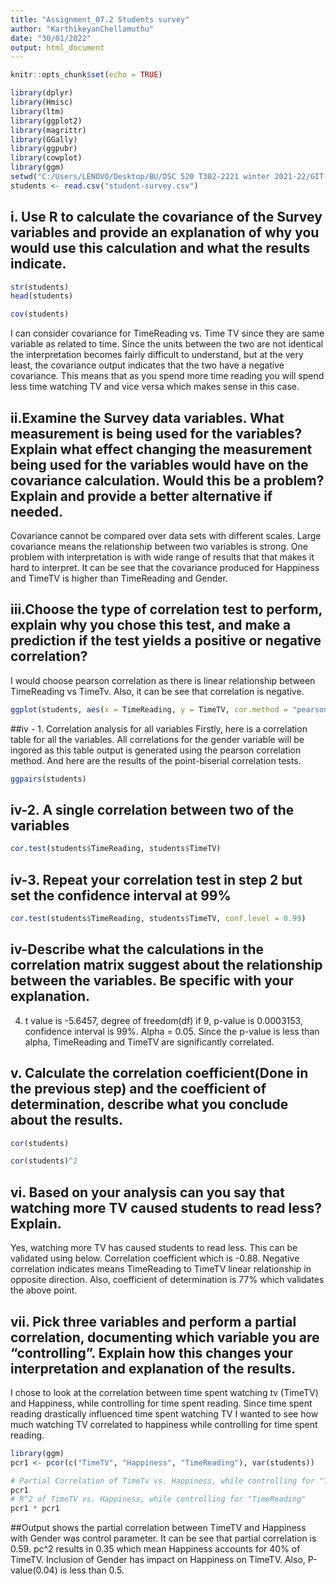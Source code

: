 ---
title: "Assignment_07.2 Students survey"
author: "KarthikeyanChellamuthu"
date: "30/01/2022"
output: html_document
---


```{r setup, include=FALSE}
knitr::opts_chunk$set(echo = TRUE)
```

```{r, include = FALSE}
library(dplyr)
library(Hmisc)
library(ltm)
library(ggplot2)
library(magrittr)
library(GGally)
library(ggpubr)
library(cowplot)
library(ggm)
setwd("C:/Users/LENOVO/Desktop/BU/DSC 520 T302-2221 winter 2021-22/GIT-Hub/dsc520-master/data")
students <- read.csv("student-survey.csv")

```

## i. Use R to calculate the covariance of the Survey variables and provide an explanation of why you would use this calculation and what the results indicate.

```{r inlcude = FALSE}
str(students)
head(students)

```
```{r}
cov(students)
```

I can consider  covariance for TimeReading vs. Time TV since they are  same variable as related to time.  Since the units between the two are not identical the interpretation becomes fairly difficult to understand, but at the very least, the covariance output indicates that the two have a negative covariance. This means that as you spend more time reading you will spend less time watching TV and vice versa which makes sense in this case. 


## ii.Examine the Survey data variables. What measurement is being used for the variables? Explain what effect changing the measurement being used for the variables would have on the covariance calculation. Would this be a problem? Explain and provide a better alternative if needed.

Covariance cannot be compared over data sets with different scales. Large covariance means the relationship between two variables is strong. One problem with interpretation is with wide range of results that that makes it hard to interpret. It can be see that the covariance produced for Happiness and TimeTV is higher than TimeReading and Gender.

## iii.Choose the type of correlation test to perform, explain why you chose this test, and make a prediction if the test yields a positive or negative correlation?

 
I would choose pearson correlation as there is linear relationship between TimeReading vs TimeTv. Also, it can be see that correlation is negative. 

```{R echo = FALSE}
ggplot(students, aes(x = TimeReading, y = TimeTV, cor.method = "pearson")) + geom_point() + geom_smooth(method = lm)
```
##iv - 1. Correlation analysis for all variables
Firstly, here is a correlation table for all the variables. All correlations for the gender variable will be ingored as this table output is generated using the pearson correlation method. And here are the results of the point-biserial correlation tests. 

```{R echo = FALSE}
ggpairs(students)
```
## iv-2. A single correlation between two of the variables
```{r}
cor.test(students$TimeReading, students$TimeTV)
```
## iv-3. Repeat your correlation test in step 2 but set the confidence interval at 99%

```{r echo = FALSE}
cor.test(students$TimeReading, students$TimeTV, conf.level = 0.99)

```
## iv-Describe what the calculations in the correlation matrix suggest about the relationship between the variables. Be specific with your explanation.

4. t value is -5.6457, degree of freedom(df) if 9, p-value is 0.0003153, confidence interval is 99%. Alpha = 0.05. Since the p-value is less than alpha, TimeReading and TimeTV are significantly correlated.



 

## v. Calculate the correlation coefficient(Done in the previous step) and the coefficient of determination, describe what you conclude about the results. 

```{r corr, echo = FALSE}
cor(students)
```
```{r echo = FALSE}
cor(students)^2
``` 



## vi. Based on your analysis can you say that watching more TV caused students to read less? Explain.
Yes, watching more TV has caused students to read less. This can be validated using below. Correlation coefficient which is -0.88. Negative correlation indicates means TimeReading to TimeTV linear relationship in opposite direction. Also, coefficient of determination is 77% which validates the above point. 


## vii. Pick three variables and perform a partial correlation, documenting which variable you are "controlling". Explain how this changes your interpretation and explanation of the results. 
I chose to look at the correlation between time spent watching tv (TimeTV) and Happiness, while controlling for time spent reading. Since time spent reading drastically influenced time spent watching TV I wanted to see how much watching TV correlated to happiness while controlling for time spent reading.

``` {r, include = FALSE}
library(ggm)
pcr1 <- pcor(c("TimeTV", "Happiness", "TimeReading"), var(students))
```
``` {r}
# Partial Correlation of TimeTv vs. Happiness, while controlling for "TimeReading"
pcr1
# R^2 of TimeTV vs. Happiness, while controlling for "TimeReading"
pcr1 * pcr1 
```
##Output shows the partial correlation between TimeTV and Happiness with Gender was control parameter. It can be see that partial correlation is 0.59. pc^2 results in 0.35 which mean Happiness accounts for 40% of TimeTV. Inclusion of Gender has impact on Happiness on TimeTV. Also, P-value(0.04) is less than 0.5.
